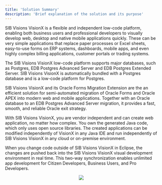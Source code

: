 ```yaml
---
title: 'Solution Summary'
description: 'Brief explanation of the solution and its purpose'
---
```

SIB Visions VisionX is a flexible and independent low-code platform, enabling both business users and professional developers to visually develop web, desktop and native mobile applications quickly. These can be very simple applications that replace paper processes or Excel sheets, easy-to-use forms on ERP systems, dashboards, mobile apps, and even highly complex billing applications, customer portals or trading systems.

The SIB Visions VisionX low-code platform supports major databases, such as Postgres, EDB Postgres Advanced Server and EDB Postgres Extended Server. SIB Visions VisionX is automatically bundled with a Postgres database and is a low-code platform for Postgres.

SIB Visions VisionX and its Oracle Forms Migration Extension are the an efficient solution for semi-automated migration of Oracle Forms and Oracle APEX into modern web and mobile applications. Together with an Oracle database to an EDB Postgres Advanced Server migration, it provides a fast, smooth, and reliable Oracle exit strategy.

With SIB Visions VisionX, you are vendor independent and can create web application, no matter how complex. You own the generated Java code, which only uses open source libraries. The created applications can be modified independently of VisionX in any Java IDE and run independently of SIB Visions VisionX in any cloud or on-premise environment. 

When you change code outside of SIB Visions VisionX in Eclipse, the changes are pushed back into the SIB Visions VisionX visual development environment in real time. This two-way synchronization enables unlimited app development for Citizen Developers, Business Users, and Pro Developers.

<p align="center">
  <img src="Images/system-architecture-application.png">
</p>
